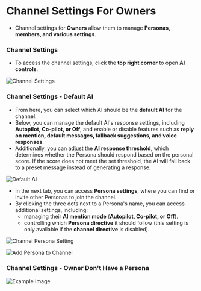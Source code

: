 # Channel Settings For Owners

- Channel settings for **Owners** allow them to manage **Personas, members, and various settings**.

### Channel Settings

- To access the channel settings, click the **top right corner** to open **AI controls**.

![Channel Settings](/images/channel13.png)


### Channel Settings - Default AI

- From here, you can select which AI should be the **default AI** for the channel.
- Below, you can manage the default AI's response settings, including **Autopilot, Co-pilot, or Off**, and enable or disable features such as **reply on mention, default messages, fallback suggestions, and voice responses**.  
- Additionally, you can adjust the **AI response threshold**, which determines whether the Persona should respond based on the personal score. If the score does not meet the set threshold, the AI will fall back to a preset message instead of generating a response.

![Default AI](/images/channel14.png)

- In the next tab, you can access **Persona settings**, where you can find or invite other Personas to join the channel.
- By clicking the three dots next to a Persona's name, you can access additional settings, including:
    - managing their **AI mention mode** (**Autopilot, Co-pilot, or Off**).  
    - controlling which **Persona directive** it should follow (this setting is only available if the **channel directive** is disabled).

![Channel Persona Setting](/images/channel15.png)


![Add Persona to Channel](/images/channel16.png)



### Channel Settings - Owner Don't Have a Persona

![Example Image](/images/Screenshot2025-02-03at3.12.06PM.png)



